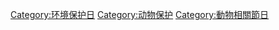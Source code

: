 [[Category:环境保护日|Category:环境保护日]]
[[Category:动物保护|Category:动物保护]]
[[Category:動物相關節日|Category:動物相關節日]]
